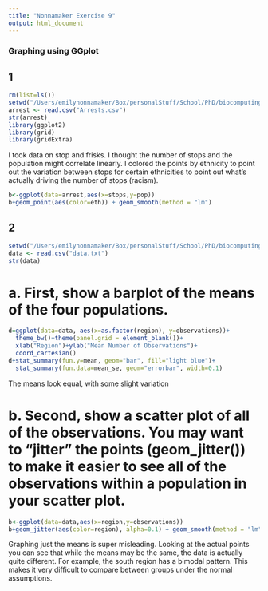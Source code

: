 ```yaml
---
title: "Nonnamaker Exercise 9"
output: html_document
---
```


### Graphing using GGplot 

## 1

```r
rm(list=ls())
setwd("/Users/emilynonnamaker/Box/personalStuff/School/PhD/biocomputingFall2018")
arrest <- read.csv("Arrests.csv")
str(arrest)
library(ggplot2)
library(grid)
library(gridExtra)
```

I took data on stop and frisks. I thought the number of stops and the population might correlate linearly. I colored the points by ethnicity to point out the variation between stops for certain ethnicities to point out what's actually driving the number of stops (racism). 
```r
b<-ggplot(data=arrest,aes(x=stops,y=pop))
b+geom_point(aes(color=eth)) + geom_smooth(method = "lm")

```

## 2

```r
setwd("/Users/emilynonnamaker/Box/personalStuff/School/PhD/biocomputingFall2018/Biocomp-Fall2018-181102-Exercise9")
data <- read.csv("data.txt")
str(data)
```

# a. First, show a barplot of the means of the four populations.
```r
d=ggplot(data=data, aes(x=as.factor(region), y=observations))+
  theme_bw()+theme(panel.grid = element_blank())+
  xlab("Region")+ylab("Mean Number of Observations")+
  coord_cartesian()
d+stat_summary(fun.y=mean, geom="bar", fill="light blue")+
  stat_summary(fun.data=mean_se, geom="errorbar", width=0.1)

```
The means look equal, with some slight variation 

# b. Second, show a scatter plot of all of the observations. You may want to “jitter” the points (geom_jitter()) to make it easier to see all of the observations within a population in your scatter plot.

```r
b<-ggplot(data=data,aes(x=region,y=observations))
b+geom_jitter(aes(color=region), alpha=0.1) + geom_smooth(method = "lm")
```
Graphing just the means is super misleading. Looking at the actual points you can see that while the means may be the same, the data is actually quite different. For example, the south region has a bimodal pattern. This makes it very difficult to compare between groups under the normal assumptions. 